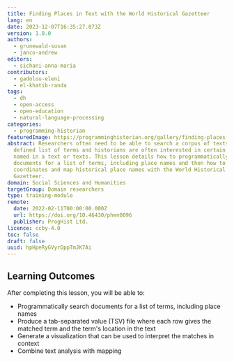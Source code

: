 ```yaml
---
title: Finding Places in Text with the World Historical Gazetteer
lang: en
date: 2023-12-07T16:35:27.073Z
version: 1.0.0
authors:
  - grunewald-susan
  - janco-andrew
editors:
  - sichani-anna-maria
contributors:
  - gadolou-eleni
  - el-khatib-randa
tags:
  - dh
  - open-access
  - open-education
  - natural-language-processing
categories:
  - programming-historian
featuredImage: https://programminghistorian.org/gallery/finding-places-world-historical-gazetteer.png
abstract: Researchers often need to be able to search a corpus of texts for a
  defined list of terms and historians are often interested in certain places
  named in a text or texts. This lesson details how to programmatically search
  documents for a list of terms, including place names and then how to obtain
  coordinates and map historical place names with the World Historical
  Gazetteer.
domain: Social Sciences and Humanities
targetGroup: Domain researchers
type: training-module
remote:
  date: 2022-02-11T00:00:00.000Z
  url: https://doi.org/10.46430/phen0096
  publisher: ProgHist Ltd.
licence: ccby-4.0
toc: false
draft: false
uuid: hpHpeRyGVyrOppTmJK7Ai
---
```

## Learning Outcomes
After completing this lesson, you will be able to:   

- Programmatically search documents for a list of terms, including place names  
- Produce a tab-separated value (TSV) file where each row gives the matched term and the term's location in the text   
- Generate a visualization that can be used to interpret the matches in context    
- Combine text analysis with mapping  

<ExternalResource title="Interested in learning more?" subtitle="Check out this lesson on Programming Historian's website" url="https://doi.org/10.46430/phen0096" />

